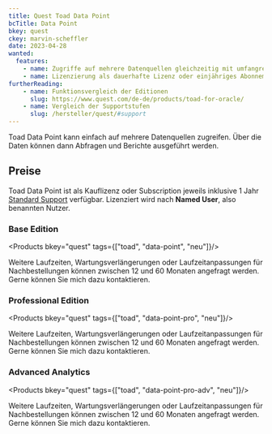 ```yaml
---
title: Quest Toad Data Point
bcTitle: Data Point
bkey: quest
ckey: marvin-scheffler
date: 2023-04-28
wanted:
  features:
    - name: Zugriffe auf mehrere Datenquellen gleichzeitig mit umfangreicher Automatisierung
    - name: Lizenzierung als dauerhafte Lizenz oder einjähriges Abonnement
furtherReading:
    - name: Funktionsvergleich der Editionen
      slug: https://www.quest.com/de-de/products/toad-for-oracle/
    - name: Vergleich der Supportstufen
      slug: /hersteller/quest/#support
---
```




<Intro>

Toad Data Point kann einfach auf mehrere Datenquellen zugreifen. Über die Daten können dann Abfragen und Berichte ausgeführt werden.

</Intro>

<TOC />



## Preise


Toad Data Point ist als Kauflizenz oder Subscription jeweils inklusive 1 Jahr [Standard Support](/hersteller/quest/#standard-support) verfügbar. Lizenziert wird nach **Named User**, also benannten Nutzer.

### Base Edition

<Products bkey="quest" tags={["toad", "data-point", "neu"]}/>

<Info>

Weitere Laufzeiten, Wartungsverlängerungen oder Laufzeitanpassungen für Nachbestellungen können zwischen 12 und 60 Monaten angefragt werden. Gerne können Sie mich dazu kontaktieren.

</Info>

### Professional Edition

<Products bkey="quest" tags={["toad", "data-point-pro", "neu"]}/>

<Info>

Weitere Laufzeiten, Wartungsverlängerungen oder Laufzeitanpassungen für Nachbestellungen können zwischen 12 und 60 Monaten angefragt werden. Gerne können Sie mich dazu kontaktieren.

</Info>

### Advanced Analytics

<Products bkey="quest" tags={["toad", "data-point-pro-adv", "neu"]}/>

<Info>

Weitere Laufzeiten, Wartungsverlängerungen oder Laufzeitanpassungen für Nachbestellungen können zwischen 12 und 60 Monaten angefragt werden. Gerne können Sie mich dazu kontaktieren.

</Info>
